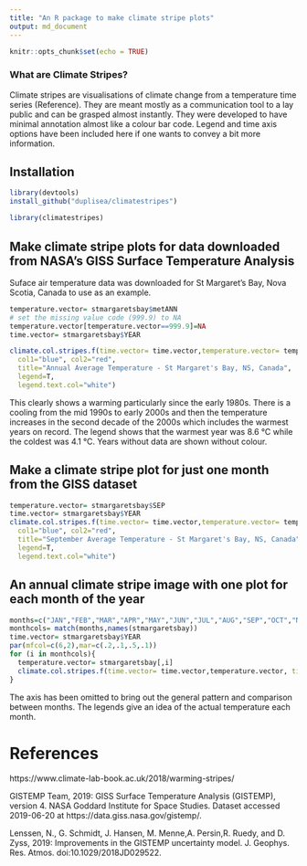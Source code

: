 ```yaml
---
title: "An R package to make climate stripe plots"
output: md_document
---
```


```r
knitr::opts_chunk$set(echo = TRUE)
```

### What are Climate Stripes?
Climate stripes are visualisations of climate change from a temperature time series (Reference). They are meant mostly as a communication tool to a lay public and can be grasped almost instantly. They were developed to have minimal annotation almost like a colour bar code. Legend and time axis options have been included here if one wants to convey a bit more information.


## Installation
```r
library(devtools)
install_github("duplisea/climatestripes")
```

```r
library(climatestripes)
```

## Make climate stripe plots for data downloaded from NASA's GISS Surface Temperature Analysis

Suface air temperature data was downloaded for St Margaret's Bay, Nova Scotia, Canada to use as an example.

```r
temperature.vector= stmargaretsbay$metANN
# set the missing value code (999.9) to NA
temperature.vector[temperature.vector==999.9]=NA
time.vector= stmargaretsbay$YEAR

climate.col.stripes.f(time.vector= time.vector,temperature.vector= temperature.vector,
  col1="blue", col2="red",
  title="Annual Average Temperature - St Margaret's Bay, NS, Canada",
  legend=T,
  legend.text.col="white")
```

This clearly shows a warming particularly since the early 1980s. There is a cooling from the mid 1990s to early 2000s and then the temperature increases in the second decade of the 2000s which includes the warmest years on record. The legend shows that the warmest year was 8.6 °C while the coldest was 4.1 °C. Years without data are shown without colour.

## Make a climate stripe plot for just one month from the GISS dataset

```r
temperature.vector= stmargaretsbay$SEP
time.vector= stmargaretsbay$YEAR
climate.col.stripes.f(time.vector= time.vector,temperature.vector= temperature.vector,
  col1="blue", col2="red",
  title="September Average Temperature - St Margaret's Bay, NS, Canada",
  legend=T,
  legend.text.col="white")
```

## An annual climate stripe image with one plot for each month of the year

```r
months=c("JAN","FEB","MAR","APR","MAY","JUN","JUL","AUG","SEP","OCT","NOV","DEC")
monthcols= match(months,names(stmargaretsbay))
time.vector= stmargaretsbay$YEAR
par(mfcol=c(6,2),mar=c(.2,.1,.5,.1))
for (i in monthcols){
  temperature.vector= stmargaretsbay[,i]
  climate.col.stripes.f(time.vector= time.vector,temperature.vector, title=months[i-1], time.scale=F,legend.text.col="white")
}
```

The axis has been omitted to bring out the general pattern and comparison between months. The legends give an idea of the actual temperature each month.

# References

https://www.climate-lab-book.ac.uk/2018/warming-stripes/

GISTEMP Team, 2019: GISS Surface Temperature Analysis (GISTEMP), version 4. NASA Goddard Institute for Space Studies. Dataset accessed 2019-06-20 at https://data.giss.nasa.gov/gistemp/.

Lenssen, N., G. Schmidt, J. Hansen, M. Menne,A. Persin,R. Ruedy, and D. Zyss, 2019: Improvements in the GISTEMP uncertainty model. J. Geophys. Res. Atmos. doi:10.1029/2018JD029522.

